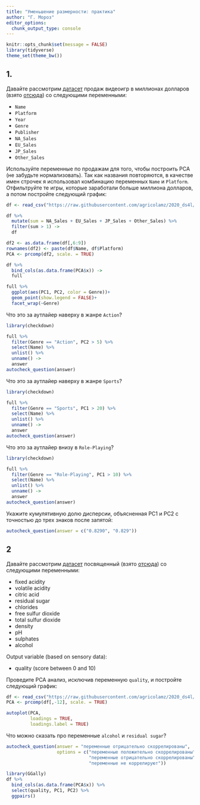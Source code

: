 ```yaml
---
title: "Уменьшение размерности: практика"
author: "Г. Мороз"
editor_options: 
  chunk_output_type: console
---
```


```r
knitr::opts_chunk$set(message = FALSE)
library(tidyverse)
theme_set(theme_bw())
```


## 1.

Давайте рассмотрим [датасет](https://raw.githubusercontent.com/agricolamz/2020_ds4l/master/data/vgsales.csv) продаж видеоигр в миллионах долларов (взято [отсюда](https://www.kaggle.com/gregorut/videogamesales#vgsales.csv)) со следующими переменными:

* `Name`
* `Platform`
* `Year`
* `Genre`
* `Publisher`
* `NA_Sales`
* `EU_Sales`
* `JP_Sales`
* `Other_Sales`

Используйте переменные по продажам для того, чтобы построить PCA (не забудьте нормализовать). Так как названия повторяются, в качестве имен строчек я использовал комбинацию переменных `Name` и `Platform`. Отфильтруйте те игры, которые заработали больше миллиона долларов, а потом постройте следующий график:

```r
df <- read_csv("https://raw.githubusercontent.com/agricolamz/2020_ds4l/master/data/vgsales.csv")

df %>% 
  mutate(sum = NA_Sales + EU_Sales + JP_Sales + Other_Sales) %>% 
  filter(sum > 1) ->
  df

df2 <- as.data.frame(df[,6:9])
rownames(df2) <- paste(df$Name, df$Platform)
PCA <- prcomp(df2, scale. = TRUE)

df %>% 
  bind_cols(as.data.frame(PCA$x)) ->
  full

full %>% 
  ggplot(aes(PC1, PC2, color = Genre))+
  geom_point(show.legend = FALSE)+
  facet_wrap(~Genre)
```

Что это за аутлайер наверху в жанре `Action`?

```r
library(checkdown)

full %>% 
  filter(Genre == "Action", PC2 > 5) %>% 
  select(Name) %>% 
  unlist() %>% 
  unname() ->
  answer
autocheck_question(answer)
```

Что это за аутлайер наверху в жанре `Sports`?

```r
library(checkdown)

full %>% 
  filter(Genre == "Sports", PC1 > 20) %>% 
  select(Name) %>% 
  unlist() %>% 
  unname() ->
  answer
autocheck_question(answer)
```

Что это за аутлайер внизу в `Role-Playing`?

```r
library(checkdown)

full %>% 
  filter(Genre == "Role-Playing", PC1 > 10) %>% 
  select(Name) %>% 
  unlist() %>% 
  unname() ->
  answer
autocheck_question(answer)
```

Укажите кумулятивную долю дисперсии, объясненная PC1 и PC2 с точностью до трех знаков после запятой:

```r
autocheck_question(answer = c("0.8290", "0.829"))
```

## 2
Давайте рассмотрим [датасет](https://raw.githubusercontent.com/agricolamz/2020_ds4l/master/data/winequality-red.csv) посвященный  (взято [отсюда](https://www.kaggle.com/uciml/red-wine-quality-cortez-et-al-2009)) со следующими переменными:

* fixed acidity
* volatile acidity
* citric acid
* residual sugar
* chlorides
* free sulfur dioxide
* total sulfur dioxide
* density
* pH
* sulphates
* alcohol

Output variable (based on sensory data):

* quality (score between 0 and 10) 

Проведите PCA анализ, исключив переменную `quality`, и постройте следующий график:

```r
df <- read_csv("https://raw.githubusercontent.com/agricolamz/2020_ds4l/master/data/winequality-red.csv")
PCA <- prcomp(df[,-12], scale. = TRUE)

autoplot(PCA,
         loadings = TRUE,
         loadings.label = TRUE)
```

Что можно сказать про переменные `alcohol` и `residual sugar`?

```r
autocheck_question(answer = "переменные отрицательно скоррелированы", 
                   options = c("переменные положительно скоррелированы", 
                               "переменные отрицательно скоррелированы", 
                               "переменные не коррелируют"))
```


```r
library(GGally)
df %>% 
  bind_cols(as.data.frame(PCA$x)) %>% 
  select(quality, PC1, PC2) %>% 
  ggpairs()
```

